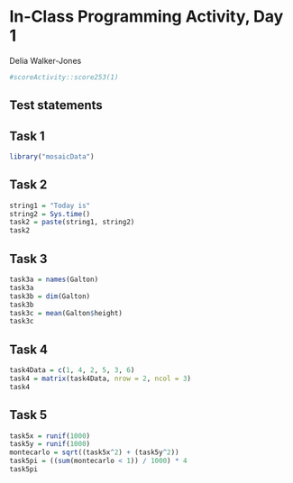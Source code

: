 # In-Class Programming Activity, Day 1

Delia Walker-Jones

```r
#scoreActivity::score253(1)
```


## Test statements

## Task 1
```r
library("mosaicData")
```

## Task 2
```r
string1 = "Today is"
string2 = Sys.time()
task2 = paste(string1, string2)
task2
```

## Task 3
```r
task3a = names(Galton)
task3a
task3b = dim(Galton)
task3b
task3c = mean(Galton$height)
task3c
```

## Task 4
```r
task4Data = c(1, 4, 2, 5, 3, 6)
task4 = matrix(task4Data, nrow = 2, ncol = 3)
task4
```

## Task 5
```r
task5x = runif(1000)
task5y = runif(1000)
montecarlo = sqrt((task5x^2) + (task5y^2))
task5pi = ((sum(montecarlo < 1)) / 1000) * 4
task5pi
```



